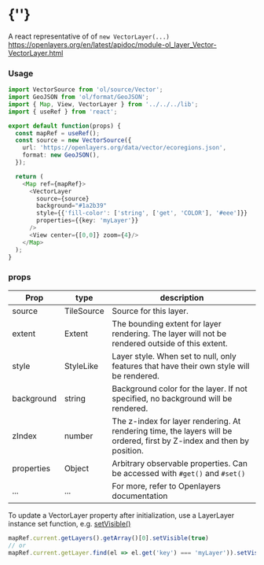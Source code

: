  
<Meta of={VectorLayerStories} />
 
# {'<VectorLayer />'}
 
A react representative of of `new VectorLayer(...)`
https://openlayers.org/en/latest/apidoc/module-ol_layer_Vector-VectorLayer.html
<Story of={VectorLayerStories.Primary} />

### Usage
```typescript
import VectorSource from 'ol/source/Vector';
import GeoJSON from 'ol/format/GeoJSON';
import { Map, View, VectorLayer } from '../../../lib';
import { useRef } from 'react';

export default function(props) {
  const mapRef = useRef();
  const source = new VectorSource({
    url: 'https://openlayers.org/data/vector/ecoregions.json',
    format: new GeoJSON(),
  });

  return (
    <Map ref={mapRef}>
      <VectorLayer 
        source={source}
        background="#1a2b39"
        style={{'fill-color': ['string', ['get', 'COLOR'], '#eee']}}
        properties={{key: 'myLayer'}}
      />
      <View center={[0,0]} zoom={4}/>
    </Map>
  );
}
```

### props

| Prop   | type        | description |
| ------ | ----------- | ------------|
| source | TileSource  | Source for this layer. | 
| extent | Extent      | The bounding extent for layer rendering. The layer will not be rendered outside of this extent. |
| style  | StyleLike   | Layer style. When set to null, only features that have their own style will be rendered. |
| background  | string | Background color for the layer. If not specified, no background will be rendered. |
| zIndex | number      | The z-index for layer rendering. At rendering time, the layers will be ordered, first by Z-index and then by position. |
| properties | Object  | Arbitrary observable properties. Can be accessed with `#get()` and `#set()` |
| ...    | ...         | For more, refer to Openlayers documentation |

To update a VectorLayer property after initialization, use a LayerLayer instance set function,
e.g. [setVisible()](https://openlayers.org/en/latest/apidoc/module-ol_layer_Vector-VectorLayer.html#setVisible)
```javascript
mapRef.current.getLayers().getArray()[0].setVisible(true)
// or
mapRef.current.getLayer.find(el => el.get('key') === 'myLayer')).setVisible(true);
```